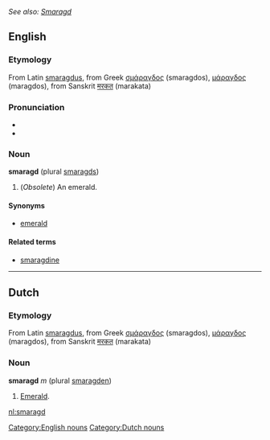 ''See also: [[Smaragd]]''
==English==
[[Category:English nouns]]
===Etymology===
From Latin [[smaragdus]], from Greek [[σμάραγδος]] (smaragdos), [[μάραγδος]] (maragdos), from Sanskrit [[मरकत]] (marakata)

===Pronunciation===
*{{IPA|/ˈsmæræɡd/ ''or'' /sməˈræɡd/}}
*{{SAMPA|/"sm{r{gd/ </tt>''or''<tt> /sm@"r{gd/}}

===Noun===
'''smaragd''' (plural [[smaragds]])
#(''Obsolete'') An emerald.

====Synonyms====
*[[emerald]]

====Related terms====
*[[smaragdine]]

----

==Dutch==
[[Category:Dutch nouns]]
===Etymology===
From Latin [[smaragdus]], from Greek [[σμάραγδος]] (smaragdos), [[μάραγδος]] (maragdos), from Sanskrit [[मरकत]] (marakata)

===Noun===
'''smaragd''' ''m'' (plural [[smaragden]])
#[[emerald|Emerald]].

[[nl:smaragd]]